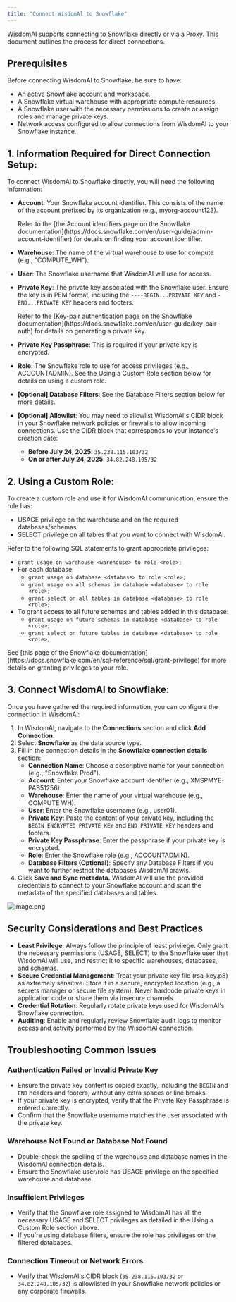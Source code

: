 ```yaml
---
title: "Connect WisdomAl to Snowflake"
---
```


WisdomAl supports connecting to Snowflake directly or via a Proxy. This document outlines the process for direct connections.

## Prerequisites

Before connecting WisdomAl to Snowflake, be sure to have:

- An active Snowflake account and workspace.
- A Snowflake virtual warehouse with appropriate compute resources.
- A Snowflake user with the necessary permissions to create or assign roles and manage private keys.
- Network access configured to allow connections from WisdomAl to your Snowflake instance.

## 1. Information Required for Direct Connection Setup:

To connect WisdomAl to Snowflake directly, you will need the following information:

- **Account**: Your Snowflake account identifier. This consists of the name of the account prefixed by its organization (e.g., myorg-account123).

  <Note>
    Refer to the [the Account identifiers page on the Snowflake documentation](https://docs.snowflake.com/en/user-guide/admin-account-identifier) for details on finding your account identifier.
  </Note>
- **Warehouse**: The name of the virtual warehouse to use for compute (e.g., "COMPUTE_WH").
- **User**: The Snowflake username that WisdomAl will use for access.
- **Private Key**: The private key associated with the Snowflake user. Ensure the key is in PEM format, including the `----BEGIN...PRIVATE KEY` and `-END...PRIVATE KEY` headers and footers.

  <Note>
    Refer to the [Key-pair authentication page on the Snowflake documentation](https://docs.snowflake.com/en/user-guide/key-pair-auth) for details on generating a private key.
  </Note>
- **Private Key Passphrase**: This is required if your private key is encrypted.
- **Role**: The Snowflake role to use for access privileges (e.g., ACCOUNTADMIN). See the Using a Custom Role section below for details on using a custom role.
- **[Optional] Database Filters**: See the Database Filters section below for more details.
- **[Optional] Allowlist**: You may need to allowlist WisdomAl's CIDR block in your Snowflake network policies or firewalls to allow incoming connections. Use the CIDR block that corresponds to your instance's creation date:
  - **Before July 24, 2025**: `35.238.115.103/32`
  - **On or after July 24, 2025**: `34.82.248.105/32`

## 2. Using a Custom Role:

To create a custom role and use it for WisdomAl communication, ensure the role has:

- USAGE privilege on the warehouse and on the required databases/schemas.
- SELECT privilege on all tables that you want to connect with WisdomAl.

Refer to the following SQL statements to grant appropriate privileges:

- `grant usage on warehouse <warehouse> to role <role>;`
- For each database:
  - `grant usage on database <database> to role <role>;`
  - `grant usage on all schemas in database <database> to role <role>;`
  - `grant select on all tables in database <database> to role <role>;`
- To grant access to all future schemas and tables added in this database:
  - `grant usage on future schemas in database <database> to role <role>;`
  - `grant select on future tables in database <database> to role <role>;`

<Note>
  See [this page of the Snowflake documentation](https://docs.snowflake.com/en/sql-reference/sql/grant-privilege) for more details on granting privileges to your role.
</Note>

## 3. Connect WisdomAl to Snowflake:

Once you have gathered the required information, you can configure the connection in WisdomAl:

1. In WisdomAl, navigate to the **Connections** section and click **Add Connection**.
2. Select **Snowflake** as the data source type.
3. Fill in the connection details in the **Snowflake connection details** section:
   - **Connection Name**: Choose a descriptive name for your connection (e.g., "Snowflake Prod").
   - **Account**: Enter your Snowflake account identifier (e.g., XMSPMYE-PAB51256).
   - **Warehouse**: Enter the name of your virtual warehouse (e.g., COMPUTE WH).
   - **User**: Enter the Snowflake username (e.g., user01).
   - **Private Key**: Paste the content of your private key, including the `BEGIN ENCRYPTED PRIVATE KEY` and `END PRIVATE KEY` headers and footers.
   - **Private Key Passphrase**: Enter the passphrase if your private key is encrypted.
   - **Role**: Enter the Snowflake role (e.g., ACCOUNTADMIN).
   - **Database Filters (Optional)**: Specify any Database Filters if you want to further restrict the databases WisdomAl crawls.
4. Click **Save and Sync metadata.** WisdomAl will use the provided credentials to connect to your Snowflake account and scan the metadata of the specified databases and tables.

![image.png](/images/image.png)

## Security Considerations and Best Practices

- **Least Privilege**: Always follow the principle of least privilege. Only grant the necessary permissions (USAGE, SELECT) to the Snowflake user that WisdomAl will use, and restrict it to specific warehouses, databases, and schemas.
- **Secure Credential Management**: Treat your private key file (rsa_key.p8) as extremely sensitive. Store it in a secure, encrypted location (e.g., a secrets manager or secure file system). Never hardcode private keys in application code or share them via insecure channels.
- **Credential Rotation**: Regularly rotate private keys used for WisdomAl's Snowflake connection.
- **Auditing**: Enable and regularly review Snowflake audit logs to monitor access and activity performed by the WisdomAl connection.

## Troubleshooting Common Issues

### Authentication Failed or Invalid Private Key

- Ensure the private key content is copied exactly, including the `BEGIN` and `END` headers and footers, without any extra spaces or line breaks.
- If your private key is encrypted, verify that the Private Key Passphrase is entered correctly.
- Confirm that the Snowflake username matches the user associated with the private key.

### Warehouse Not Found or Database Not Found

- Double-check the spelling of the warehouse and database names in the WisdomAl connection details.
- Ensure the Snowflake user/role has USAGE privilege on the specified warehouse and database.

### Insufficient Privileges

- Verify that the Snowflake role assigned to WisdomAl has all the necessary USAGE and SELECT privileges as detailed in the Using a Custom Role section above.
- If you're using database filters, ensure the role has privileges on the filtered databases.

### Connection Timeout or Network Errors

- Verify that WisdomAl's CIDR block (`35.238.115.103/32` or `34.82.248.105/32`) is allowlisted in your Snowflake network policies or any corporate firewalls.